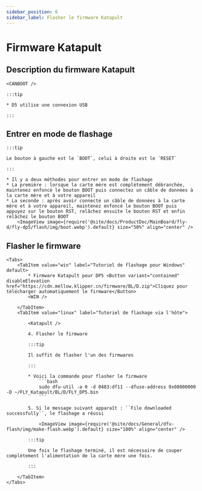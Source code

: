 ```yaml
---
sidebar_position: 6
sidebar_label: Flasher le firmware Katapult
---
```







# Firmware Katapult

## Description du firmware Katapult

    <CANBOOT />

    :::tip

    * D5 utilise une connexion USB

    :::

## Entrer en mode de flashage

    :::tip

    Le bouton à gauche est le `BOOT`, celui à droite est le `RESET`

    :::

    * Il y a deux méthodes pour entrer en mode de flashage
    * La première : lorsque la carte mère est complètement débranchée, maintenez enfoncé le bouton BOOT puis connectez un câble de données à la carte mère et à votre appareil
    * La seconde : après avoir connecté un câble de données à la carte mère et à votre appareil, maintenez enfoncé le bouton BOOT puis appuyez sur le bouton RST, relâchez ensuite le bouton RST et enfin relâchez le bouton BOOT
        <ImageView image={require('@site/docs/ProductDoc/MainBoard/fly-d/fly-dp5/flash/img/boot.webp').default} size="50%" align="center" />

## Flasher le firmware
    <Tabs>
        <TabItem value="win" label="Tutoriel de flashage pour Windows" default>
            * Firmware Katapult pour DP5 <Button variant="contained" disableElevation href="https://cdn.mellow.klipper.cn/firmware/BL/D.zip">Cliquez pour télécharger automatiquement le firmware</Button>
            <WIN />

        </TabItem>
        <TabItem value="linux" label="Tutoriel de flashage via l'hôte">

            <Katapult />

            4. Flasher le firmware

            :::tip

            Il suffit de flasher l'un des firmwares

            :::

            * Voici la commande pour flasher le firmware
                ```bash
                sudo dfu-util -a 0 -d 0483:df11 --dfuse-address 0x08000000 -D ~/FLY_Katapult/BL/D/FLY_DP5.bin
                ```

            5. Si le message suivant apparaît : ``File downloaded successfully``, le flashage a réussi

                <ImageView image={require('@site/docs/General/dfu-flash/img/make-flash.webp').default} size="100%" align="center" />

            :::tip

            Une fois le flashage terminé, il est nécessaire de couper complètement l'alimentation de la carte mère une fois.

            :::

        </TabItem>
    </Tabs>